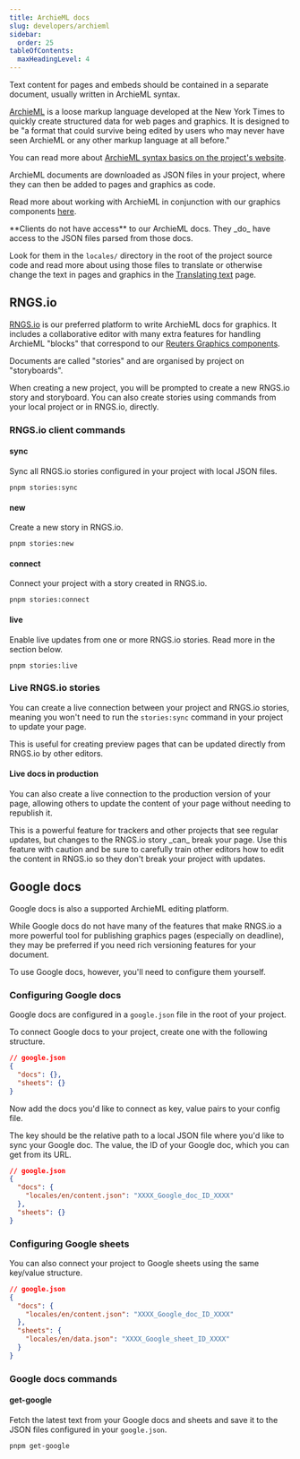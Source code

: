 ```yaml
---
title: ArchieML docs
slug: developers/archieml
sidebar:
  order: 25
tableOfContents:
  maxHeadingLevel: 4
---
```



Text content for pages and embeds should be contained in a separate document, usually written in ArchieML syntax.

[ArchieML](https://archieml.org/) is a loose markup language developed at the New York Times to quickly create structured data for web pages and graphics. It is designed to be "a format that could survive being edited by users who may never have seen ArchieML or any other markup language at all before."

You can read more about [ArchieML syntax basics on the project's website](https://archieml.org/#demo).

ArchieML documents are downloaded as JSON files in your project, where they can then be added to pages and graphics as code.

Read more about working with ArchieML in conjunction with our graphics components [here](https://reuters-graphics.github.io/graphics-components/?path=/docs/guides-using-with-archieml-docs--docs).

<Aside>
**Clients do not have access** to our ArchieML docs. They _do_ have access to the JSON files parsed from those docs. 

Look for them in the `locales/` directory in the root of the project source code and read more about using those files to translate or otherwise change the text in pages and graphics in the [Translating text](/bluprint_graphics-kit/clients/translating-text/) page.
</Aside>

## RNGS.io

[RNGS.io](https://www.rngs.io) is our preferred platform to write ArchieML docs for graphics. It includes a collaborative editor with many extra features for handling ArchieML "blocks" that correspond to our [Reuters Graphics components](https://reuters-graphics.github.io/graphics-components/).

Documents are called "stories" and are organised by project on "storyboards".

When creating a new project, you will be prompted to create a new RNGS.io story and storyboard. You can also create stories using commands from your local project or in RNGS.io, directly.


### RNGS.io client commands

<LinkCard
  title="rngs-io-client"
  color="var(--sl-color-green)"
  icon="open-book"
  href="https://reuters-graphics.github.io/rngs-io-client/"
  target="_blank"
/>


#### sync

Sync all RNGS.io stories configured in your project with local JSON files.

```console
pnpm stories:sync
```

#### new

Create a new story in RNGS.io.

```console
pnpm stories:new
```

#### connect

Connect your project with a story created in RNGS.io.

```console
pnpm stories:connect
```

#### live

Enable live updates from one or more RNGS.io stories. Read more in the section below.

```console
pnpm stories:live
```

### Live RNGS.io stories

You can create a live connection between your project and RNGS.io stories, meaning you won't need to run the `stories:sync` command in your project to update your page.

This is useful for creating preview pages that can be updated directly from RNGS.io by other editors.

#### Live docs in production

You can also create a live connection to the production version of your page, allowing others to update the content of your page without needing to republish it.

<Aside type="caution">
This is a powerful feature for trackers and other projects that see regular updates, but changes to the RNGS.io story _can_ break your page. Use this feature with caution and be sure to carefully train other editors how to edit the content in RNGS.io so they don't break your project with updates.
</Aside>

## Google docs

Google docs is also a supported ArchieML editing platform.

While Google docs do not have many of the features that make RNGS.io a more powerful tool for publishing graphics pages (especially on deadline), they may be preferred if you need rich versioning features for your document.

To use Google docs, however, you'll need to configure them yourself.

### Configuring Google docs

Google docs are configured in a `google.json` file in the root of your project.

To connect Google docs to your project, create one with the following structure.

```json
// google.json
{
  "docs": {},
  "sheets": {}
}
```

Now add the docs you'd like to connect as key, value pairs to your config file. 

The key should be the relative path to a local JSON file where you'd like to sync your Google doc. The value, the ID of your Google doc, which you can get from its URL.

```json ins={4}
// google.json
{
  "docs": {
    "locales/en/content.json": "XXXX_Google_doc_ID_XXXX"
  },
  "sheets": {}
}
```
### Configuring Google sheets

You can also connect your project to Google sheets using the same key/value structure. 

```json ins={7}
// google.json
{
  "docs": {
    "locales/en/content.json": "XXXX_Google_doc_ID_XXXX"
  },
  "sheets": {
    "locales/en/data.json": "XXXX_Google_sheet_ID_XXXX"
  }
}
```

<LinkCard
  title="@newswire/sheet-to-data"
  description="Read more about setting up Google sheets data in the @newswire/sheet-to-data docs, which is the library we use under the hood."
  color="var(--sl-color-green)"
  icon="open-book"
  href="https://www.npmjs.com/package/@newswire/sheet-to-data"
  target="_blank"
/>


### Google docs commands


#### get-google

Fetch the latest text from your Google docs and sheets and save it to the JSON files configured in your `google.json`.

```console
pnpm get-google
```

<LinkCard
  title="@reuters-graphics/graphics-bin"
  description="Read more about Google docs commands and config in the developer docs for the graphics-bin library"
  color="var(--sl-color-green)"
  icon="open-book"
  href="https://reuters-graphics.github.io/graphics-bin/classes/GoogleClient.html#getGoogleDocs"
  target="_blank"
/>